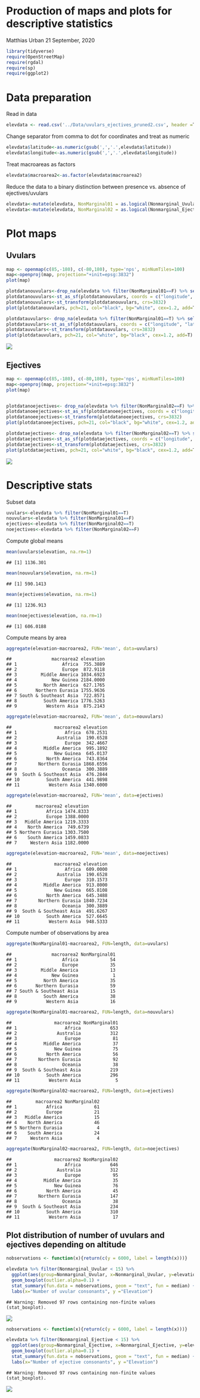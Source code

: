 Production of maps and plots for descriptive statistics
================
Matthias Urban
21 September, 2020

``` r
library(tidyverse)
require(OpenStreetMap)
require(rgdal)
require(sp)
require(ggplot2)
```

# Data preparation

Read in data

``` r
elevdata <- read.csv('../Data/uvulars_ejectives_pruned2.csv', header =T)
```

Change separator from comma to dot for coordinates and treat as numeric

``` r
elevdata$latitude<-as.numeric(gsub(',','.',elevdata$latitude))
elevdata$longitude<-as.numeric(gsub(',','.',elevdata$longitude))
```

Treat macroareas as factors

``` r
elevdata$macroarea2<-as.factor(elevdata$macroarea2)
```

Reduce the data to a binary distinction between presence vs. absence of
ejectives/uvulars

``` r
elevdata<-mutate(elevdata, NonMarginal01 = as.logical(Nonmarginal_Uvular), NonMarginal01 = as.numeric(NonMarginal01))
elevdata<-mutate(elevdata, NonMarginal02 = as.logical(Nonmarginal_Ejective), NonMarginal02 = as.numeric(NonMarginal02))
```

# Plot maps

## Uvulars

``` r
map <- openmap(c(85,-180), c(-80,180), type='nps', minNumTiles=100)
map<-openproj(map, projection="+init=epsg:3832")
plot(map)

plotdatanouvulars<-drop_na(elevdata %>% filter(NonMarginal01==F) %>% select(latitude, longitude))
plotdatanouvulars<-st_as_sf(plotdatanouvulars, coords = c("longitude", "latitude"), crs=4326)
plotdatanouvulars<-st_transform(plotdatanouvulars, crs=3832)
plot(plotdatanouvulars, pch=21, col="black", bg="white", cex=1.2, add=T)

plotdatauvulars<- drop_na(elevdata %>% filter(NonMarginal01==T) %>% select(latitude, longitude))
plotdatauvulars<-st_as_sf(plotdatauvulars, coords = c("longitude", "latitude"), crs=4326)
plotdatauvulars<-st_transform(plotdatauvulars, crs=3832)
plot(plotdatauvulars, pch=21, col="white", bg="black", cex=1.2, add=T)

```

![](Maps-and-descriptive-statistics_files/figure-gfm/unnamed-chunk-6-1.png)<!-- -->

## Ejectives

``` r
map <- openmap(c(85,-180), c(-80,180), type='nps', minNumTiles=100)
map<-openproj(map, projection="+init=epsg:3832")
plot(map)


plotdatanoejectives<- drop_na(elevdata %>% filter(NonMarginal02==F) %>% select(latitude, longitude))
plotdatanoeejectives<-st_as_sf(plotdatanoeejectives, coords = c("longitude", "latitude"), crs=4326)
plotdatanoeejectives<-st_transform(plotdatanoeejectives, crs=3832)
plot(plotdatanoeejectives, pch=21, col="black", bg="white", cex=1.2, add=T)

plotdataejectives<- drop_na(elevdata %>% filter(NonMarginal02==T) %>% select(latitude, longitude))
plotdataejectives<-st_as_sf(plotdataejectives, coords = c("longitude", "latitude"), crs=4326)
plotdataejectives<-st_transform(plotdataejectives, crs=3832)
plot(plotdataejectives, pch=21, col="white", bg="black", cex=1.2, add=T)
```

![](Maps-and-descriptive-statistics_files/figure-gfm/unnamed-chunk-7-1.png)<!-- -->

# Descriptive stats

Subset data

``` r
uvulars<-elevdata %>% filter(NonMarginal01==T)
nouvulars<-elevdata %>% filter(NonMarginal01==F)
ejectives<-elevdata %>% filter(NonMarginal02==T)
noejectives<-elevdata %>% filter(NonMarginal02==F)
```

Compute global means

``` r
mean(uvulars$elevation, na.rm=1)
```

    ## [1] 1136.301

``` r
mean(nouvulars$elevation, na.rm=1)
```

    ## [1] 590.1413

``` r
mean(ejectives$elevation, na.rm=1)
```

    ## [1] 1236.913

``` r
mean(noejectives$elevation, na.rm=1)
```

    ## [1] 606.0188

Compute means by area

``` r
aggregate(elevation~macroarea2, FUN='mean', data=uvulars)
```

    ##               macroarea2 elevation
    ## 1                 Africa  755.3889
    ## 2                 Europe  872.9118
    ## 3         Middle America 1034.6923
    ## 4             New Guinea 2184.0000
    ## 5          North America  627.1765
    ## 6       Northern Eurasia 1755.9636
    ## 7 South & Southeast Asia  722.8571
    ## 8          South America 1776.5263
    ## 9           Western Asia  875.2143

``` r
aggregate(elevation~macroarea2, FUN='mean', data=nouvulars)
```

    ##                macroarea2 elevation
    ## 1                  Africa  678.2531
    ## 2               Australia  190.6528
    ## 3                  Europe  342.4667
    ## 4          Middle America  995.1892
    ## 5              New Guinea  645.0137
    ## 6           North America  743.8364
    ## 7        Northern Eurasia 1868.6556
    ## 8                 Oceania  300.3889
    ## 9  South & Southeast Asia  476.2844
    ## 10          South America  441.9898
    ## 11           Western Asia 1340.6000

``` r
aggregate(elevation~macroarea2, FUN='mean', data=ejectives)
```

    ##         macroarea2 elevation
    ## 1           Africa 1474.8333
    ## 2           Europe 1388.0000
    ## 3   Middle America 1219.3333
    ## 4    North America  749.6739
    ## 5 Northern Eurasia 1303.7500
    ## 6    South America 1459.0833
    ## 7     Western Asia 1182.0000

``` r
aggregate(elevation~macroarea2, FUN='mean', data=noejectives)
```

    ##                macroarea2 elevation
    ## 1                  Africa  609.0000
    ## 2               Australia  190.6528
    ## 3                  Europe  310.1573
    ## 4          Middle America  913.8000
    ## 5              New Guinea  665.8108
    ## 6           North America  645.3488
    ## 7        Northern Eurasia 1840.7234
    ## 8                 Oceania  300.3889
    ## 9  South & Southeast Asia  491.6267
    ## 10          South America  527.6645
    ## 11           Western Asia  948.5333

Compute number of observations by area

``` r
aggregate(NonMarginal01~macroarea2, FUN=length, data=uvulars)
```

    ##               macroarea2 NonMarginal01
    ## 1                 Africa            54
    ## 2                 Europe            35
    ## 3         Middle America            13
    ## 4             New Guinea             1
    ## 5          North America            35
    ## 6       Northern Eurasia            59
    ## 7 South & Southeast Asia            15
    ## 8          South America            38
    ## 9           Western Asia            16

``` r
aggregate(NonMarginal01~macroarea2, FUN=length, data=nouvulars)
```

    ##                macroarea2 NonMarginal01
    ## 1                  Africa           653
    ## 2               Australia           312
    ## 3                  Europe            81
    ## 4          Middle America            37
    ## 5              New Guinea            75
    ## 6           North America            56
    ## 7        Northern Eurasia            92
    ## 8                 Oceania            38
    ## 9  South & Southeast Asia           219
    ## 10          South America           296
    ## 11           Western Asia             5

``` r
aggregate(NonMarginal02~macroarea2, FUN=length, data=ejectives)
```

    ##         macroarea2 NonMarginal02
    ## 1           Africa            61
    ## 2           Europe            21
    ## 3   Middle America            15
    ## 4    North America            46
    ## 5 Northern Eurasia             4
    ## 6    South America            24
    ## 7     Western Asia             4

``` r
aggregate(NonMarginal02~macroarea2, FUN=length, data=noejectives)
```

    ##                macroarea2 NonMarginal02
    ## 1                  Africa           646
    ## 2               Australia           312
    ## 3                  Europe            95
    ## 4          Middle America            35
    ## 5              New Guinea            76
    ## 6           North America            45
    ## 7        Northern Eurasia           147
    ## 8                 Oceania            38
    ## 9  South & Southeast Asia           234
    ## 10          South America           310
    ## 11           Western Asia            17

## Plot distribution of number of uvulars and ejectives depending on altitude

``` r
nobservations <- function(x){return(c(y = 6000, label = length(x)))}

elevdata %>% filter(Nonmarginal_Uvular < 15) %>%
  ggplot(aes(group=Nonmarginal_Uvular, x=Nonmarginal_Uvular, y=elevation)) +
  geom_boxplot(outlier.alpha=0.1) +
  stat_summary(fun.data = nobservations, geom = "text", fun = median) +
  labs(x="Number of uvular consonants", y ="Elevation")
```

    ## Warning: Removed 97 rows containing non-finite values (stat_boxplot).

![](Maps-and-descriptive-statistics_files/figure-gfm/unnamed-chunk-12-1.png)<!-- -->

``` r
nobservations <- function(x){return(c(y = 6000, label = length(x)))}

elevdata %>% filter(Nonmarginal_Ejective < 15) %>% 
  ggplot(aes(group=Nonmarginal_Ejective, x=Nonmarginal_Ejective, y=elevation)) +
  geom_boxplot(outlier.alpha=0.1) +
  stat_summary(fun.data = nobservations, geom = "text", fun = median) +
  labs(x="Number of ejective consonants", y ="Elevation")
```

    ## Warning: Removed 97 rows containing non-finite values (stat_boxplot).

![](Maps-and-descriptive-statistics_files/figure-gfm/unnamed-chunk-13-1.png)<!-- -->
